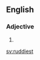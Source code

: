 ==English==

===Adjective===
{{head|en|adjective superlative form}}

# {{en-superlative of|ruddy}}

[[sv:ruddiest]]